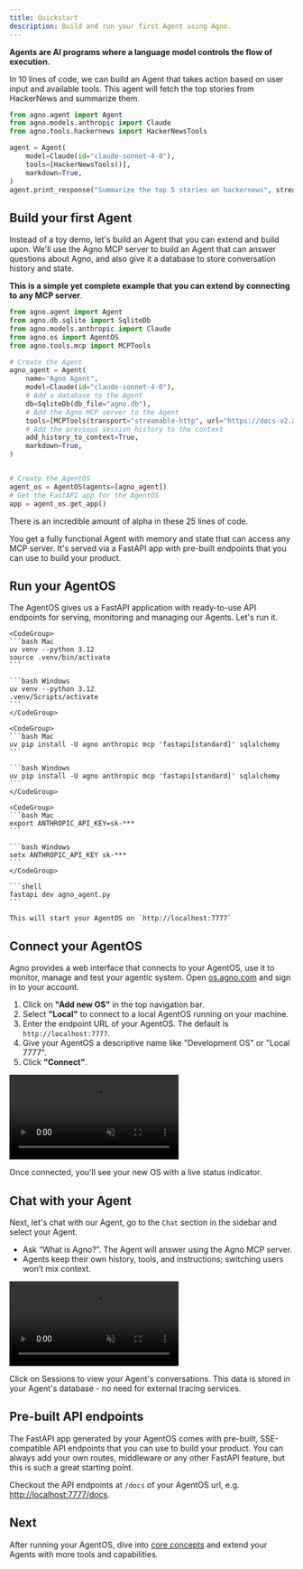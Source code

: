```yaml
---
title: Quickstart
description: Build and run your first Agent using Agno.
---
```


**Agents are AI programs where a language model controls the flow of execution.**

In 10 lines of code, we can build an Agent that takes action based on user input and available tools. This agent will fetch the top stories from HackerNews and summarize them.

```python hackernews_agent.py lines
from agno.agent import Agent
from agno.models.anthropic import Claude
from agno.tools.hackernews import HackerNewsTools

agent = Agent(
    model=Claude(id="claude-sonnet-4-0"),
    tools=[HackerNewsTools()],
    markdown=True,
)
agent.print_response("Summarize the top 5 stories on hackernews", stream=True)
```

## Build your first Agent

Instead of a toy demo, let's build an Agent that you can extend and build upon. We'll use the Agno MCP server to build an Agent that can answer questions about Agno, and also give it a database to store conversation history and state.

**This is a simple yet complete example that you can extend by connecting to any MCP server**.

```python agno_agent.py lines
from agno.agent import Agent
from agno.db.sqlite import SqliteDb
from agno.models.anthropic import Claude
from agno.os import AgentOS
from agno.tools.mcp import MCPTools

# Create the Agent
agno_agent = Agent(
    name="Agno Agent",
    model=Claude(id="claude-sonnet-4-0"),
    # Add a database to the Agent
    db=SqliteDb(db_file="agno.db"),
    # Add the Agno MCP server to the Agent
    tools=[MCPTools(transport="streamable-http", url="https://docs-v2.agno.com/mcp")],
    # Add the previous session history to the context
    add_history_to_context=True,
    markdown=True,
)


# Create the AgentOS
agent_os = AgentOS(agents=[agno_agent])
# Get the FastAPI app for the AgentOS
app = agent_os.get_app()
```

<Check>

There is an incredible amount of alpha in these 25 lines of code.

You get a fully functional Agent with memory and state that can access any MCP server. It's served via a FastAPI app with pre-built endpoints that you can use to build your product.

</Check>

## Run your AgentOS

The AgentOS gives us a FastAPI application with ready-to-use API endpoints for serving, monitoring and managing our Agents. Let's run it.

<Steps>
  <Step title="Setup your virtual environment">

    <CodeGroup>
    ```bash Mac
    uv venv --python 3.12
    source .venv/bin/activate
    ```

    ```bash Windows
    uv venv --python 3.12
    .venv/Scripts/activate
    ```
    </CodeGroup>

  </Step>
  <Step title="Install dependencies">

    <CodeGroup>
    ```bash Mac
    uv pip install -U agno anthropic mcp 'fastapi[standard]' sqlalchemy
    ```

    ```bash Windows
    uv pip install -U agno anthropic mcp 'fastapi[standard]' sqlalchemy
    ```
    </CodeGroup>

  </Step>
  <Step title="Export your Anthropic API key">

    <CodeGroup>
    ```bash Mac
    export ANTHROPIC_API_KEY=sk-***
    ```

    ```bash Windows
    setx ANTHROPIC_API_KEY sk-***
    ```
    </CodeGroup>

  </Step>
  <Step title="Run your AgentOS">

    ```shell
    fastapi dev agno_agent.py
    ```

    This will start your AgentOS on `http://localhost:7777`

  </Step>
</Steps>

## Connect your AgentOS

Agno provides a web interface that connects to your AgentOS, use it to monitor, manage and test your agentic system. Open [os.agno.com](https://os.agno.com) and sign in to your account.

1. Click on **"Add new OS"** in the top navigation bar.
2. Select **"Local"** to connect to a local AgentOS running on your machine.
3. Enter the endpoint URL of your AgentOS. The default is `http://localhost:7777`.
4. Give your AgentOS a descriptive name like "Development OS" or "Local 7777".
5. Click **"Connect"**.

<Frame>
  <video
    autoPlay
    muted
    loop
    playsInline
    style={{ borderRadius: "0.5rem", width: "100%", height: "auto" }}
  >
    <source src="/videos/agent-os-connect-1.mp4" type="video/mp4" />
  </video>
</Frame>

Once connected, you'll see your new OS with a live status indicator.

## Chat with your Agent

Next, let's chat with our Agent, go to the `Chat` section in the sidebar and select your Agent.

- Ask “What is Agno?”. The Agent will answer using the Agno MCP server.
- Agents keep their own history, tools, and instructions; switching users won’t mix context.

<Frame>
  <video
    autoPlay
    muted
    loop
    playsInline
    style={{ borderRadius: "0.5rem", width: "100%", height: "auto" }}
  >
    <source src="/videos/agno-agent-chat.mp4" type="video/mp4" />
  </video>
</Frame>

<Tip>

Click on Sessions to view your Agent's conversations. This data is stored in your Agent's database - no need for external tracing services.

</Tip>

## Pre-built API endpoints

The FastAPI app generated by your AgentOS comes with pre-built, SSE-compatible API endpoints that you can use to build your product. You can always add your own routes, middleware or any other FastAPI feature, but this is such a great starting point.

Checkout the API endpoints at `/docs` of your AgentOS url, e.g. [http://localhost:7777/docs](http://localhost:7777/docs).

## Next

After running your AgentOS, dive into [core concepts](/concepts/agents/introduction) and extend your Agents with more tools and capabilities.
